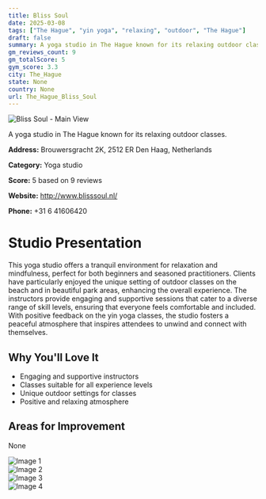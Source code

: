 ```yaml
---
title: Bliss Soul
date: 2025-03-08
tags: ["The Hague", "yin yoga", "relaxing", "outdoor", "The Hague"]  
draft: false
summary: A yoga studio in The Hague known for its relaxing outdoor classes.
gm_reviews_count: 9
gm_totalScore: 5
gym_score: 3.3
city: The_Hague
state: None
country: None
url: The_Hague_Bliss_Soul
---
```


<div className="aspect-[16/9] relative my-8">
  <img 
    src="https://lh5.googleusercontent.com/p/AF1QipNyGXpHh6gchyA8NGc9PGKcbMYutnP8iUwLc82g=w1920-h1080-k-no"
    alt="Bliss Soul - Main View"
    className="object-cover absolute inset-0 w-full h-full rounded-lg"
  />
</div>

A yoga studio in The Hague known for its relaxing outdoor classes.

**Address:** Brouwersgracht 2K, 2512 ER Den Haag, Netherlands

**Category:** Yoga studio

**Score:** 5 based on 9 reviews

**Website:** http://www.blisssoul.nl/

**Phone:** +31 6 41606420

# Studio Presentation

This yoga studio offers a tranquil environment for relaxation and mindfulness, perfect for both beginners and seasoned practitioners. Clients have particularly enjoyed the unique setting of outdoor classes on the beach and in beautiful park areas, enhancing the overall experience. The instructors provide engaging and supportive sessions that cater to a diverse range of skill levels, ensuring that everyone feels comfortable and included. With positive feedback on the yin yoga classes, the studio fosters a peaceful atmosphere that inspires attendees to unwind and connect with themselves.

## Why You'll Love It

- Engaging and supportive instructors
- Classes suitable for all experience levels
- Unique outdoor settings for classes
- Positive and relaxing atmosphere

## Areas for Improvement

None

<div className="grid grid-cols-1 xl:grid-cols-2 gap-4 my-8">
<div className="aspect-[4/3] relative"><img src="https://lh5.googleusercontent.com/p/AF1QipNxW4zgNhUkfRfd6Wv4Fx3rilZGlUJi46IcFeVx=w1920-h1080-k-no" alt="Image 1" className="object-cover absolute inset-0 w-full h-full rounded-lg" /></div>
<div className="aspect-[4/3] relative"><img src="https://streetviewpixels-pa.googleapis.com/v1/thumbnail?panoid=F9Ot8iyj4Ax6ykvTLjqJVA&cb_client=maps_sv.tactile.gps&w=203&h=100&yaw=66.92266&pitch=0&thumbfov=100" alt="Image 2" className="object-cover absolute inset-0 w-full h-full rounded-lg" /></div>
<div className="aspect-[4/3] relative"><img src="https://lh5.googleusercontent.com/p/AF1QipNyGXpHh6gchyA8NGc9PGKcbMYutnP8iUwLc82g=w1920-h1080-k-no" alt="Image 3" className="object-cover absolute inset-0 w-full h-full rounded-lg" /></div>
<div className="aspect-[4/3] relative"><img src="https://lh5.googleusercontent.com/p/AF1QipNOcJM6ZzBKJEc8qUO1B3RbI1V1N6CIp4f1KMh7=w1920-h1080-k-no" alt="Image 4" className="object-cover absolute inset-0 w-full h-full rounded-lg" /></div>
</div>